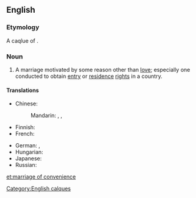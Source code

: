 ==English==

===Etymology===
A caqlue of {{etyl|fr|-}} {{term|mariage de convenance|lang=fr}}.

===Noun===
{{en-noun|sg=[[marriage]] of [[convenience]]|marriages of convenience}}

# A marriage motivated by some reason other than [[love]]; especially one conducted to obtain [[entry]] or [[residence]] [[right]]s in a country.

====Translations====
{{trans-top|marriage motivated by some reason other than love}}
* Chinese:
*: Mandarin: {{t|zh|權宜婚姻|sc=Hani}}, {{t|zh|权宜婚姻|tr=quányí hūnyīn|sc=Hani}}, {{t|zh|政治婚姻|tr=zhèngzhì hūnyīn|sc=Hani}}
* Finnish: {{t-|fi|mukavuusavioliitto}}
* French: {{t|fr|mariage de convenance|m}}
{{trans-mid}}
* German: {{t|de|Vernunftehe|f}}, {{t|de|Konvenienzehe|f}}
* Hungarian: {{t+|hu|érdekházasság}}
* Japanese: {{t|ja|政略結婚|tr=せいりゃくけっこん, seiryaku kekkon|sc=Jpan}}
* Russian: {{t|ru|брак по расчёту|m|tr=brak po rasčótu|sc=Cyrl}}
{{trans-bottom}}

[[Category:English calques]]

[[et:marriage of convenience]]